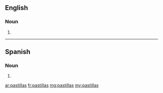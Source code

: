 ==English==

===Noun===
{{head|en|plural}}

# {{plural of|pastilla|lang=en|nocat=1}}

----
==Spanish==

===Noun===
{{head|es|noun form|g=f-p}}

# {{plural of|nocat=1|pastilla|lang=es}}

[[ar:pastillas]]
[[fr:pastillas]]
[[mg:pastillas]]
[[my:pastillas]]